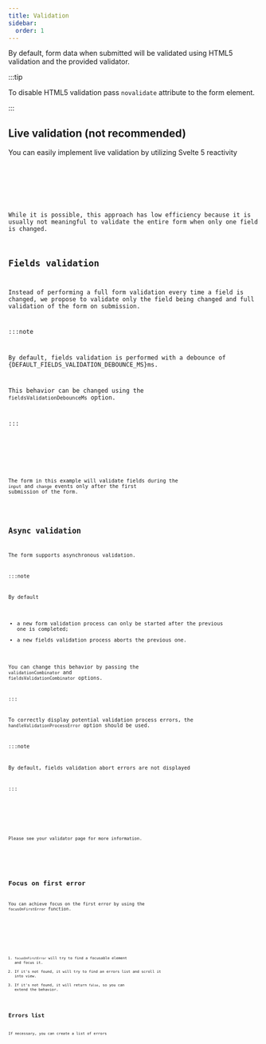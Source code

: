 ```yaml
---
title: Validation
sidebar:
  order: 1
---
```









By default, form data when submitted will be validated using HTML5 validation and the provided validator.

:::tip

To disable HTML5 validation pass `novalidate` attribute to the form element.

:::

## Live validation (not recommended)

You can easily implement live validation by utilizing Svelte 5 reactivity

<Code code={liveValidationCode} lang="svelte" />

<Card>
  <LiveValidation />
</Card>

While it is possible, this approach has low efficiency because
it is usually not meaningful to validate the entire form when only one field is changed.

## Fields validation

Instead of performing a full form validation every time a field is changed,
we propose to validate only the field being changed and
full validation of the form on submission.

:::note

By default, fields validation is performed with a debounce of {DEFAULT_FIELDS_VALIDATION_DEBOUNCE_MS}ms.

This behavior can be changed using the `fieldsValidationDebounceMs` option.

:::

<Code code={fieldsValidationCode} lang="svelte" />

<Card>
  <FieldsValidation />
</Card>

The form in this example will validate fields during the `input` and `change` events only after the first submission of the form.

<LinkCard title="Fields validation mode API reference" href="../../api-reference/fields-validation-mode/" />

## Async validation

The form supports asynchronous validation.

:::note

By default

- a new form validation process can only be started after the previous one is completed;
- a new fields validation process aborts the previous one.

You can change this behavior by passing the `validationCombinator` and `fieldsValidationCombinator` options.

:::

To correctly display potential validation process errors, the `handleValidationProcessError` option should be used.

:::note

By default, fields validation abort errors are not displayed

:::

<Code code={asyncValidationCode} lang="svelte" />

<Card>
  <AsyncValidation />
</Card>

Please see your validator page for more information.

<LinkCard title="Ajv" href="../../validators/ajv/#async-validation" />
<LinkCard title="Zod" href="../../validators/zod/#async-validation" />
<LinkCard title="@cfworker/json-schema" href="../../validators/cfworker/#async-validation" />



## Focus on first error

You can achieve focus on the first error by using the `focusOnFirstError` function.

<Code code={focusOnFirstErrorCode} lang="svelte" />

<Card>
  <FocusOnFirsError />
</Card>

1. `focusOnFirstError` will try to find a focusable element and focus it.
2. If it's not found, it will try to find an errors list and scroll it into view.
3. If it's not found, it will return `false`, so you can extend the behavior.

## Errors list

If necessary, you can create a list of errors

<Code code={errorsListCode} lang="svelte" />

<Card>
  <ErrorsList />
</Card>
